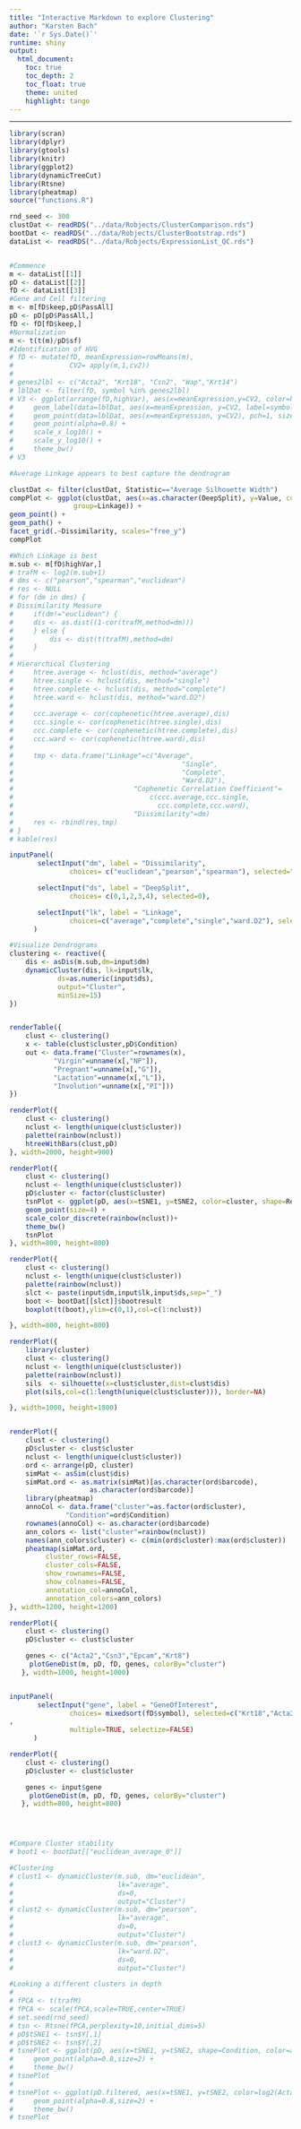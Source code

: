 ```yaml
--- 
title: "Interactive Markdown to explore Clustering"
author: "Karsten Bach"
date: '`r Sys.Date()`'
runtime: shiny
output:
  html_document:
    toc: true
    toc_depth: 2
    toc_float: true
    theme: united
    highlight: tango
---
```

***

```r
library(scran)
library(dplyr)
library(gtools)
library(knitr)
library(ggplot2)
library(dynamicTreeCut)
library(Rtsne)
library(pheatmap)
source("functions.R")

rnd_seed <- 300
clustDat <- readRDS("../data/Robjects/ClusterComparison.rds") 
bootDat <- readRDS("../data/Robjects/ClusterBootstrap.rds")
dataList <- readRDS("../data/Robjects/ExpressionList_QC.rds")


#Commence
m <- dataList[[1]]
pD <- dataList[[2]]
fD <- dataList[[3]]
#Gene and Cell filtering
m <- m[fD$keep,pD$PassAll]
pD <- pD[pD$PassAll,]
fD <- fD[fD$keep,]
#Normalization
m <- t(t(m)/pD$sf)
#Identification of HVG 
# fD <- mutate(fD, meanExpression=rowMeans(m),
#              CV2= apply(m,1,cv2))
# 
# genes2lbl <- c("Acta2", "Krt18", "Csn2", "Wap","Krt14")
# lblDat <- filter(fD, symbol %in% genes2lbl)
# V3 <- ggplot(arrange(fD,highVar), aes(x=meanExpression,y=CV2, color=highVar)) +
#     geom_label(data=lblDat, aes(x=meanExpression, y=CV2, label=symbol), nudge_y=0.1) +
#     geom_point(data=lblDat, aes(x=meanExpression, y=CV2), pch=1, size=4) +
#     geom_point(alpha=0.8) +
#     scale_x_log10() +
#     scale_y_log10() +
#     theme_bw()
# V3

#Average Linkage appears to best capture the dendrogram

clustDat <- filter(clustDat, Statistic=="Average Silhouette Width")
compPlot <- ggplot(clustDat, aes(x=as.character(DeepSplit), y=Value, color=Linkage,
			    group=Linkage)) +
geom_point() +
geom_path() +
facet_grid(.~Dissimilarity, scales="free_y")
compPlot

#Which Linkage is best
m.sub <- m[fD$highVar,]
# trafM <- log2(m.sub+1)
# dms <- c("pearson","spearman","euclidean")
# res <- NULL
# for (dm in dms) {
# Dissimilarity Measure
#     if(dm!="euclidean") {
#     dis <- as.dist((1-cor(trafM,method=dm)))
#     } else {
#         dis <- dist(t(trafM),method=dm)
#     }
# 
# Hierarchical Clustering
#     htree.average <- hclust(dis, method="average")
#     htree.single <- hclust(dis, method="single")
#     htree.complete <- hclust(dis, method="complete")
#     htree.ward <- hclust(dis, method="ward.D2")
# 
#     ccc.average <- cor(cophenetic(htree.average),dis)
#     ccc.single <- cor(cophenetic(htree.single),dis)
#     ccc.complete <- cor(cophenetic(htree.complete),dis)
#     ccc.ward <- cor(cophenetic(htree.ward),dis)
# 
#     tmp <- data.frame("Linkage"=c("Average",
#                                          "Single",
#                                          "Complete",
#                                          "Ward.D2"),
#                              "Cophenetic Correlation Coefficient"=
#                                  c(ccc.average,ccc.single,
#                                    ccc.complete,ccc.ward),
#                              "Dissimilarity"=dm)
#     res <- rbind(res,tmp)
# }
# kable(res)

inputPanel(
	   selectInput("dm", label = "Dissimilarity",
		       choices= c("euclidean","pearson","spearman"), selected="euclidean"),

	   selectInput("ds", label = "DeepSplit",
		       choices= c(0,1,2,3,4), selected=0),

	   selectInput("lk", label = "Linkage",
		       choices=c("average","complete","single","ward.D2"), selected="average")
	  )

#Visualize Dendrograms
clustering <- reactive({
    dis <- asDis(m.sub,dm=input$dm)
    dynamicCluster(dis, lk=input$lk,
			ds=as.numeric(input$ds),
			output="Cluster",
			minSize=15)
})


renderTable({
    clust <- clustering()
    x <- table(clust$cluster,pD$Condition)
    out <- data.frame("Cluster"=rownames(x),
	       "Virgin"=unname(x[,"NP"]),
	       "Pregnant"=unname(x[,"G"]),
	       "Lactation"=unname(x[,"L"]),
	       "Involution"=unname(x[,"PI"]))
})

renderPlot({
    clust <- clustering()
    nclust <- length(unique(clust$cluster))
    palette(rainbow(nclust))
    htreeWithBars(clust,pD)
}, width=2000, height=900)

renderPlot({
    clust <- clustering()
    nclust <- length(unique(clust$cluster))
    pD$cluster <- factor(clust$cluster)
    tsnPlot <- ggplot(pD, aes(x=tSNE1, y=tSNE2, color=cluster, shape=Replicate)) +
	geom_point(size=4) +
	scale_color_discrete(rainbow(nclust))+
	theme_bw()
    tsnPlot
}, width=800, height=800)

renderPlot({
    clust <- clustering()
    nclust <- length(unique(clust$cluster))
    palette(rainbow(nclust))
    slct <- paste(input$dm,input$lk,input$ds,sep="_")
    boot <- bootDat[[slct]]$bootresult
    boxplot(t(boot),ylim=c(0,1),col=c(1:nclust))

}, width=800, height=800)

renderPlot({
    library(cluster)
    clust <- clustering()
    nclust <- length(unique(clust$cluster))
    palette(rainbow(nclust))
    sils  <- silhouette(x=clust$cluster,dist=clust$dis)
    plot(sils,col=c(1:length(unique(clust$cluster))), border=NA)

}, width=1000, height=1800)


renderPlot({
    clust <- clustering()
    pD$cluster <- clust$cluster
    nclust <- length(unique(clust$cluster))
    ord <- arrange(pD, cluster) 
    simMat <- asSim(clust$dis)
    simMat.ord <- as.matrix(simMat)[as.character(ord$barcode),
				    as.character(ord$barcode)]
    library(pheatmap)
    annoCol <- data.frame("cluster"=as.factor(ord$cluster),
			  "Condition"=ord$Condition)
    rownames(annoCol) <- as.character(ord$barcode)
    ann_colors <- list("cluster"=rainbow(nclust))
    names(ann_colors$cluster) <- c(min(ord$cluster):max(ord$cluster))
    pheatmap(simMat.ord,
	     cluster_rows=FALSE,
	     cluster_cols=FALSE,
	     show_rownames=FALSE,
	     show_colnames=FALSE,
	     annotation_col=annoCol,
	     annotation_colors=ann_colors)
}, width=1200, height=1200)

renderPlot({
    clust <- clustering()
    pD$cluster <- clust$cluster

    genes <- c("Acta2","Csn3","Epcam","Krt8")
	 plotGeneDist(m, pD, fD, genes, colorBy="cluster")
   }, width=1000, height=1000)


inputPanel(
	   selectInput("gene", label = "GeneOfInterest",
		       choices= mixedsort(fD$symbol), selected=c("Krt18","Acta2","Csn2","Cd74")
,
		       multiple=TRUE, selectize=FALSE)
	  )

renderPlot({
    clust <- clustering()
    pD$cluster <- clust$cluster

    genes <- input$gene
	 plotGeneDist(m, pD, fD, genes, colorBy="cluster")
   }, width=800, height=800)




#Compare Cluster stability 
# boot1 <- bootDat[["euclidean_average_0"]]

#Clustering
# clust1 <- dynamicCluster(m.sub, dm="euclidean",
#                          lk="average",
#                          ds=0,
#                          output="Cluster")
# clust2 <- dynamicCluster(m.sub, dm="pearson",
#                          lk="average",
#                          ds=0,
#                          output="Cluster")
# clust3 <- dynamicCluster(m.sub, dm="pearson",
#                          lk="ward.D2",
#                          ds=0,
#                          output="Cluster")

#Looking a different clusters in depth
# 
# fPCA <- t(trafM)
# fPCA <- scale(fPCA,scale=TRUE,center=TRUE)
# set.seed(rnd_seed)
# tsn <- Rtsne(fPCA,perplexity=10,initial_dims=5)
# pD$tSNE1 <- tsn$Y[,1]
# pD$tSNE2 <- tsn$Y[,2]
# tsnePlot <- ggplot(pD, aes(x=tSNE1, y=tSNE2, shape=Condition, color=as.factor(cluster))) +
#     geom_point(alpha=0.8,size=2) +
#     theme_bw()
# tsnePlot
# 
# tsnePlot <- ggplot(pD.filtered, aes(x=tSNE1, y=tSNE2, color=log2(Acta2+1), shape=Replicate)) +
#     geom_point(alpha=0.8,size=2) +
#     theme_bw()
# tsnePlot
```
